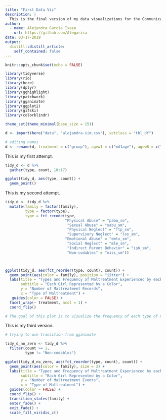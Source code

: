 ```yaml
---
title: "First Data Viz"
description: |
  This is the final version of my data visualizations for the Communicating and Transforming Data course.
author:
  - name: Alejandra Garcia Isaza
    url: https://github.com/Alegarisa
date: 03-17-2019
output:
  distill::distill_article:
    self_contained: false
---
```


```r
knitr::opts_chunk$set(echo = FALSE)

library(tidyverse)
library(rio)
library(here)
library(dplyr)
library(gghighlight)
library(patchwork)
library(gganimate)
library(ggplot2)
library(gifski)
library(colorblindr)

theme_set(theme_minimal(base_size = 15))

```


```r

d <- import(here("data", "alejandra-sim.csv"), setclass = "tbl_df") 

# editing names
d <- rename(d, treatment = c("group"), agew1 = c("md1age"), agew8 = c("md8age"), maltxrecs = c("total_number_maltx_records"), placechange = c("pre_b_lplacechanges"), severitymaltx = c("severitymn"), totcupsgain = c("cup_agrto"), totcupsloss = c("cup_alrto"))

```

This is my first attempt. 

```r

tidy_d <- d %>%
  gather(type, count, 10:17)

ggplot(tidy_d, aes(type, count)) +
  geom_point() 

```

This is my second attempt. 

```r

tidy_d <- tidy_d %>%
  mutate(family = factor(family),
         type = factor(type),
         type = fct_recode(type,
                           "Physical Abuse" = "pabu_sm",
                            "Sexual Abuse" = "sabu_sm",
                            "Physical Neglect" = "ftp_sm",
                            "Supervisory Neglect" = "los_sm",
                           "Emotional Abuse" = "emtx_sm",
                            "Social Neglect" = "mle_sm",
                            "Indirect Parent Behavior" = "ipb_sm",
                            "Non-codables" = "miss_sm"))



ggplot(tidy_d, aes(fct_reorder(type, count), count)) +
  geom_point(aes(color = family), position = "jitter") +
  labs(title = "Types and Frequency of Maltreatment Experienced by each Girl",
       subtitle = "Each Girl Represented by a Color",
       y = "Number of Maltreatment Records",
       x = "Type of Maltreatment") +
   guides(color = FALSE) +
  facet_wrap(~ treatment, ncol = 1) +
  coord_flip()

# The goal of this plot is to visualize the frequency of each type of maltreatment, but making the point that each girl usually experiences more than one type of maltreatment. 

```

This is my third version.

```r
# trying to use transition from gganimate

tidy_d_no_zero <- tidy_d %>%
  filter(count >= 1,
         type != "Non-codables")

ggplot(tidy_d_no_zero, aes(fct_reorder(type, count), count)) +
  geom_point(aes(color = family), size = 3) +
  labs(title = "Types and Frequency of Maltreatment Experienced by each Girl",
       subtitle = "Each Girl Represented by a Color",
       y = "Number of Maltreatment Events",
       x = "Type of Maltreatment") +
  guides(color = FALSE) +
  coord_flip() +
  transition_states(family) +
  enter_fade() +
  exit_fade() +
  scale_fill_viridis_c()

```

